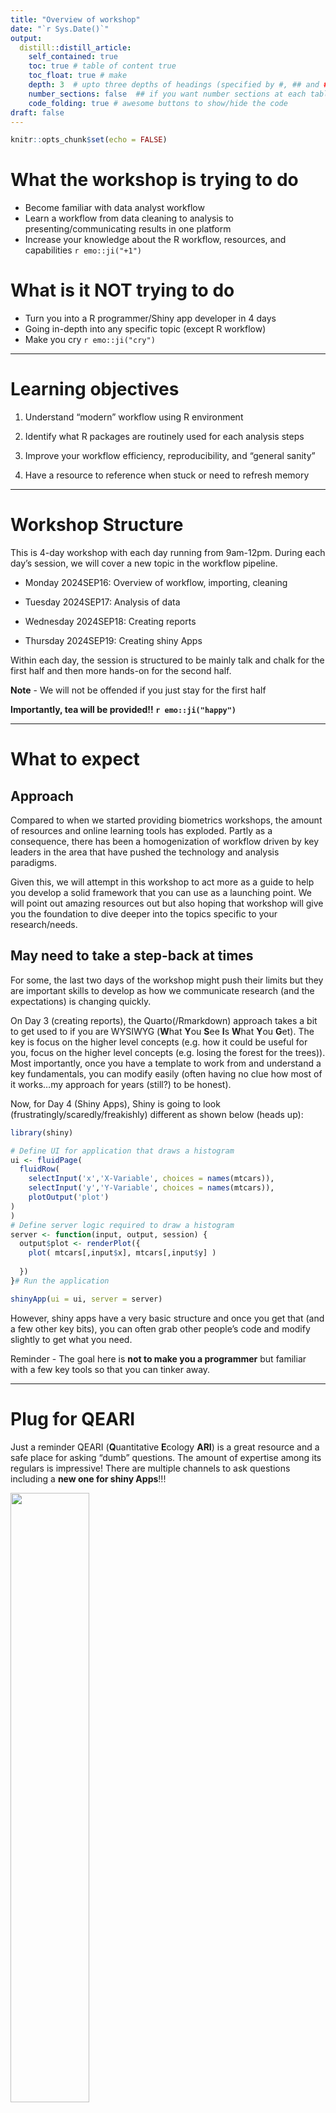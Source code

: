 ```yaml
---
title: "Overview of workshop"
date: "`r Sys.Date()`"
output:
  distill::distill_article:
    self_contained: true
    toc: true # table of content true
    toc_float: true # make 
    depth: 3  # upto three depths of headings (specified by #, ## and ###)
    number_sections: false  ## if you want number sections at each table header
    code_folding: true # awesome buttons to show/hide the code
draft: false
---
```


```r
knitr::opts_chunk$set(echo = FALSE)
```

# What the workshop is trying to do

-   Become familiar with data analyst workflow
-   Learn a workflow from data cleaning to analysis to presenting/communicating results in one platform
-   Increase your knowledge about the R workflow, resources, and capabilities `r emo::ji("+1")`

# What is it **NOT** trying to do

-   Turn you into a R programmer/Shiny app developer in 4 days
-   Going in-depth into any specific topic (except R workflow)
-   Make you cry `r emo::ji("cry")`

------------------------------------------------------------------------

# Learning objectives

1)  Understand "modern" workflow using R environment

2)  Identify what R packages are routinely used for each analysis steps

3)  Improve your workflow efficiency, reproducibility, and "general sanity"

4)  Have a resource to reference when stuck or need to refresh memory

------------------------------------------------------------------------

# Workshop Structure

This is 4-day workshop with each day running from 9am-12pm. During each day's session, we will cover a new topic in the workflow pipeline.

+  Monday 2024SEP16: Overview of workflow, importing, cleaning

+  Tuesday 2024SEP17: Analysis of data

+  Wednesday 2024SEP18: Creating reports

+  Thursday 2024SEP19: Creating shiny Apps


Within each day, the session is structured to be mainly talk and chalk for the first half and then more hands-on for the second half.  

**Note** - We will not be offended if you just stay for the first half


**Importantly, tea will be provided!! `r emo::ji("happy")`**

------------------------------------------------------------------------

# What to expect

## Approach

Compared to when we started providing biometrics workshops, the amount of resources and online learning tools has exploded. Partly as a consequence, there has been a homogenization of workflow driven by key leaders in the area that have pushed the technology and analysis paradigms.

Given this, we will attempt in this workshop to act more as a guide to help you develop a solid framework that you can use as a launching point. We will point out amazing resources out but also hoping that workshop will give you the foundation to dive deeper into the topics specific to your research/needs.


## May need to take a step-back at times

For some, the last two days of the workshop might push their limits but they are important skills to develop as how we communicate research (and the expectations) is changing quickly.

On Day 3 (creating reports), the Quarto(/Rmarkdown) approach takes a bit to get used to if you are WYSIWYG (**W**hat **Y**ou **S**ee **I**s **W**hat **Y**ou **G**et).  The key is focus on the higher level concepts (e.g. how it could be useful for you, focus on the higher level concepts (e.g. losing the forest for the trees)).  Most importantly, once you have a template to work from and understand a key fundamentals, you can modify easily (often having no clue how most of it works...my approach for years (still?) to be honest).

Now, for Day 4 (Shiny Apps), Shiny is going to look (frustratingly/scaredly/freakishly) different as shown below (heads up):

```r
library(shiny)

# Define UI for application that draws a histogram
ui <- fluidPage(
  fluidRow( 
    selectInput('x','X-Variable', choices = names(mtcars)),
    selectInput('y','Y-Variable', choices = names(mtcars)),
    plotOutput('plot') 
)
)
# Define server logic required to draw a histogram
server <- function(input, output, session) {
  output$plot <- renderPlot({
    plot( mtcars[,input$x], mtcars[,input$y] )
    
  })
}# Run the application 

shinyApp(ui = ui, server = server)
```

However, shiny apps have a very basic structure and once you get that (and a few other key bits), you can often grab other people's code and modify slightly to get what you need.

Reminder - The goal here is __not to make you a programmer__ but familiar with a few key tools so that you can tinker away.


------------------------------------------------------------------------

# Plug for QEARI

Just a reminder QEARI (**Q**uantitative **E**cology **ARI**) is a great resource and a safe place for asking "dumb" questions. The amount of expertise among its regulars is impressive! There are multiple channels to ask questions including a **new one for shiny Apps**!!!

![](images/course_overview/teams_qeari.PNG){width="50%"}



------------------------------------------------------------------------

# What to do when my brain hurts...

Zen out while checking out the 367 Collins Peregrines....

<iframe width="657" height="370" src="https://www.youtube.com/embed/VLLNNTjaSEA" title="367 Collins Falcons 2024 - South facing" frameborder="0" allow="accelerometer; autoplay; clipboard-write; encrypted-media; gyroscope; picture-in-picture; web-share" referrerpolicy="strict-origin-when-cross-origin" allowfullscreen>

</iframe>

<br>

